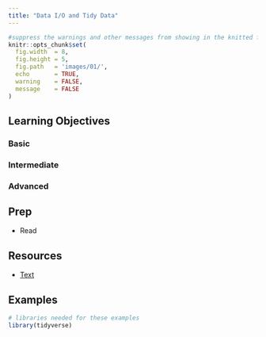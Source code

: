 ```yaml
---
title: "Data I/O and Tidy Data"
---
```


```r
#suppress the warnings and other messages from showing in the knitted file.
knitr::opts_chunk$set(
  fig.width  = 8, 
  fig.height = 5, 
  fig.path   = 'images/01/',
  echo       = TRUE, 
  warning    = FALSE, 
  message    = FALSE
)
```

## Learning Objectives {.tabset}

### Basic

### Intermediate

### Advanced


## Prep

* Read 


## Resources

* [Text](url)


## Examples {.tabset .tabset-pills}

```r

# libraries needed for these examples
library(tidyverse)

```
